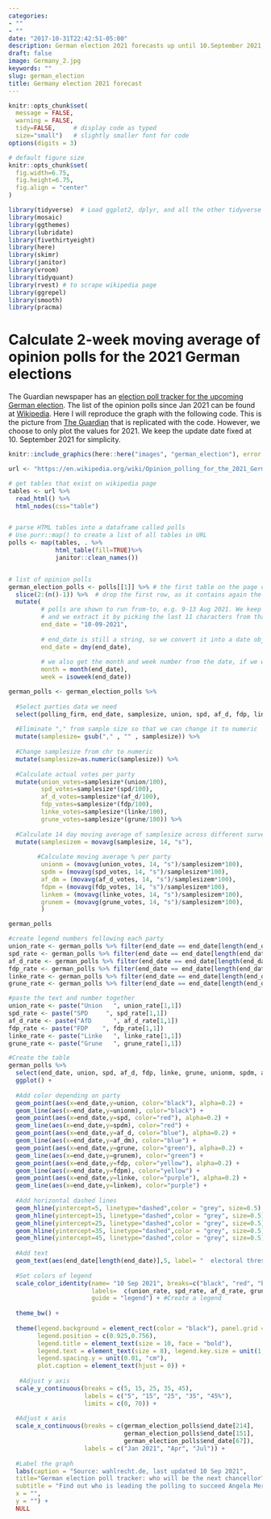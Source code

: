 ```yaml
---
categories:
- ""
- ""
date: "2017-10-31T22:42:51-05:00"
description: German election 2021 forecasts up until 10.September 2021.
draft: false
image: Germany_2.jpg
keywords: ""
slug: german_election
title: Germany election 2021 forecast
---
```



```r
knitr::opts_chunk$set(
  message = FALSE, 
  warning = FALSE, 
  tidy=FALSE,     # display code as typed
  size="small")   # slightly smaller font for code
options(digits = 3)

# default figure size
knitr::opts_chunk$set(
  fig.width=6.75, 
  fig.height=6.75,
  fig.align = "center"
)
```

```r
library(tidyverse)  # Load ggplot2, dplyr, and all the other tidyverse packages
library(mosaic)
library(ggthemes)
library(lubridate)
library(fivethirtyeight)
library(here)
library(skimr)
library(janitor)
library(vroom)
library(tidyquant)
library(rvest) # to scrape wikipedia page
library(ggrepel)
library(smooth)
library(pracma)
```

# Calculate 2-week moving average of opinion polls for the 2021 German elections

The Guardian newspaper has an [election poll tracker for the upcoming German election](https://www.theguardian.com/world/2021/aug/20/german-election-poll-tracker-who-will-be-the-next-chancellor). The list of the opinion polls since Jan 2021 can be found at [Wikipedia](https://en.wikipedia.org/wiki/Opinion_polling_for_the_2021_German_federal_election). Here I will reproduce the graph with the following code. This is the picture from [The Guardian](https://www.theguardian.com/world/2021/aug/20/german-election-poll-tracker-who-will-be-the-next-chancellor) that is replicated with the code. However, we choose to only plot the values for 2021. We keep the update date fixed at 10. September 2021 for simplicity. 

```r
knitr::include_graphics(here::here("images", "german_election"), error = FALSE)
```


```r

url <- "https://en.wikipedia.org/wiki/Opinion_polling_for_the_2021_German_federal_election"

# get tables that exist on wikipedia page 
tables <- url %>% 
  read_html() %>% 
  html_nodes(css="table")


# parse HTML tables into a dataframe called polls 
# Use purr::map() to create a list of all tables in URL
polls <- map(tables, . %>% 
             html_table(fill=TRUE)%>% 
             janitor::clean_names())


# list of opinion polls
german_election_polls <- polls[[1]] %>% # the first table on the page contains the list of all opinions polls
  slice(2:(n()-1)) %>%  # drop the first row, as it contains again the variable names and last row that contains 2017 results
  mutate(
         # polls are shown to run from-to, e.g. 9-13 Aug 2021. We keep the last date, 13 Aug here, as the poll date
         # and we extract it by picking the last 11 characters from that field
         end_date = "10-09-2021",
         
         # end_date is still a string, so we convert it into a date object using lubridate::dmy()
         end_date = dmy(end_date),
         
         # we also get the month and week number from the date, if we want to do analysis by month- week, etc.
         month = month(end_date),
         week = isoweek(end_date))
```

```r
german_polls <- german_election_polls %>% 
  
  #Select parties data we need 
  select(polling_firm, end_date, samplesize, union, spd, af_d, fdp, linke, grune) %>% 
  
  #Eliminate "," from sample size so that we can change it to numeric
  mutate(samplesize= gsub("," , "" , samplesize)) %>% 
  
  #Change samplesize from chr to numeric 
  mutate(samplesize=as.numeric(samplesize)) %>% 
  
  #Calculate actual votes per party 
  mutate(union_votes=samplesize*(union/100), 
         spd_votes=samplesize*(spd/100),
         af_d_votes=samplesize*(af_d/100),
         fdp_votes=samplesize*(fdp/100),
         linke_votes=samplesize*(linke/100),
         grune_votes=samplesize*(grune/100)) %>%  
  
  #Calculate 14 day moving average of samplesize across different surveys
  mutate(samplesizem = movavg(samplesize, 14, "s"), 
         
        #Calculate moving average % per party
         unionm = (movavg(union_votes, 14, "s")/samplesizem*100), 
         spdm = (movavg(spd_votes, 14, "s")/samplesizem*100),
         af_dm = (movavg(af_d_votes, 14, "s")/samplesizem*100),
         fdpm = (movavg(fdp_votes, 14, "s")/samplesizem*100),
         linkem = (movavg(linke_votes, 14, "s")/samplesizem*100),
         grunem = (movavg(grune_votes, 14, "s")/samplesizem*100),
         )

german_polls
```

```r

#create legend numbers following each party
union_rate <- german_polls %>% filter(end_date == end_date[length(end_date)]) %>% select(union)
spd_rate <- german_polls %>% filter(end_date == end_date[length(end_date)]) %>% select(spd)
af_d_rate <- german_polls %>% filter(end_date == end_date[length(end_date)]) %>% select(af_d)
fdp_rate <- german_polls %>% filter(end_date == end_date[length(end_date)]) %>% select(fdp)
linke_rate <- german_polls %>% filter(end_date == end_date[length(end_date)]) %>% select(linke)
grune_rate <- german_polls %>% filter(end_date == end_date[length(end_date)]) %>% select(grune)

#paste the text and number together
union_rate <- paste("Union   ", union_rate[1,1])
spd_rate <- paste("SPD     ", spd_rate[1,1])
af_d_rate <- paste("AfD      ", af_d_rate[1,1])
fdp_rate <- paste("FDP    ", fdp_rate[1,1])
linke_rate <- paste("Linke   ", linke_rate[1,1])
grune_rate <- paste("Grune   ", grune_rate[1,1])
```

```r

#Create the table 
german_polls %>% 
  select(end_date, union, spd, af_d, fdp, linke, grune, unionm, spdm, af_dm, fdpm, linkem, grunem) %>% 
  ggplot() +
  
  #Add color depending on party
  geom_point(aes(x=end_date,y=union, color="black"), alpha=0.2) +
  geom_line(aes(x=end_date,y=unionm), color="black") +
  geom_point(aes(x=end_date,y=spd, color="red"), alpha=0.2) +
  geom_line(aes(x=end_date,y=spdm), color="red") +
  geom_point(aes(x=end_date,y=af_d, color="blue"), alpha=0.2) +
  geom_line(aes(x=end_date,y=af_dm), color="blue") +
  geom_point(aes(x=end_date,y=grune, color="green"), alpha=0.2) + 
  geom_line(aes(x=end_date,y=grunem), color="green") +
  geom_point(aes(x=end_date,y=fdp, color="yellow"), alpha=0.2) +
  geom_line(aes(x=end_date,y=fdpm), color="yellow") +
  geom_point(aes(x=end_date,y=linke, color="purple"), alpha=0.2) +
  geom_line(aes(x=end_date,y=linkem), color="purple") +
  
  #Add horizontal dashed lines 
  geom_hline(yintercept=5, linetype="dashed",color = "grey", size=0.5) +
  geom_hline(yintercept=15, linetype="dashed",color = "grey", size=0.5) +
  geom_hline(yintercept=25, linetype="dashed",color = "grey", size=0.5) +
  geom_hline(yintercept=35, linetype="dashed",color = "grey", size=0.5) +
  geom_hline(yintercept=45, linetype="dashed",color = "grey", size=0.5) +
  
  #Add text 
  geom_text(aes(end_date[length(end_date)],5, label= "  electoral threshold", color = "grey", vjust=1, hjust=0.3), size=3) +
  
  #Set colors of legend 
  scale_color_identity(name= "10 Sep 2021", breaks=c("black", "red", "blue", "green", "yellow", "purple"),
                       labels=  c(union_rate, spd_rate, af_d_rate, grune_rate, fdp_rate, linke_rate),
                       guide = "legend") + #Create a legend 
  
  theme_bw() +
  
  theme(legend.background = element_rect(color = "black"), panel.grid = element_blank(),
        legend.position = c(0.925,0.756),
        legend.title = element_text(size = 10, face = "bold"),
        legend.text = element_text(size = 8), legend.key.size = unit(1, "lines"),
        legend.spacing.y = unit(0.01, "cm"),
        plot.caption = element_text(hjust = 0)) +
  
   #Adjust y axis 
  scale_y_continuous(breaks = c(5, 15, 25, 35, 45),
                     labels = c("5", "15", "25", "35", "45%"),
                     limits = c(0, 70)) +
  
  #Adjust x axis 
  scale_x_continuous(breaks = c(german_election_polls$end_date[214],
                                german_election_polls$end_date[151],
                                german_election_polls$end_date[67]),
                     labels = c("Jan 2021", "Apr", "Jul")) +
  
  #Label the graph
  labs(caption = "Source: wahlrecht.de, last updated 10 Sep 2021",
  title="German election poll tracker: who will be the next chancellor?",
  subtitle = "Find out who is leading the polling to succeed Angela Merkel as chancellor of Germany",
  x = "",
  y = "") + 
  NULL
```
